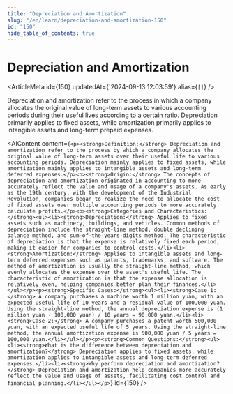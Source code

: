 ```yaml
---
title: "Depreciation and Amortization"
slug: "/en/learn/depreciation-and-amortization-150"
id: "150"
hide_table_of_contents: true
---
```



# Depreciation and Amortization

<ArticleMeta id={150} updatedAt={'2024-09-13 12:03:59'} alias={`[]`} />
<div className='border-solid border-b border-t-0 my-4 border-[var(--ifm-color-gray-300)]' />

Depreciation and amortization refer to the process in which a company allocates the original value of long-term assets to various accounting periods during their useful lives according to a certain ratio. Depreciation primarily applies to fixed assets, while amortization primarily applies to intangible assets and long-term prepaid expenses.

<AIContent content={`<p><strong>Definition:</strong> Depreciation and amortization refer to the process by which a company allocates the original value of long-term assets over their useful life to various accounting periods. Depreciation mainly applies to fixed assets, while amortization mainly applies to intangible assets and long-term deferred expenses.</p><p><strong>Origin:</strong> The concepts of depreciation and amortization originated in accounting to more accurately reflect the value and usage of a company's assets. As early as the 19th century, with the development of the Industrial Revolution, companies began to realize the need to allocate the cost of fixed assets over multiple accounting periods to more accurately calculate profits.</p><p><strong>Categories and Characteristics:</strong><ul><li><strong>Depreciation:</strong> Applies to fixed assets such as machinery, buildings, and vehicles. Common methods of depreciation include the straight-line method, double declining balance method, and sum-of-the-years-digits method. The characteristic of depreciation is that the expense is relatively fixed each period, making it easier for companies to control costs.</li><li><strong>Amortization:</strong> Applies to intangible assets and long-term deferred expenses such as patents, trademarks, and software. The method of amortization is usually the straight-line method, which evenly allocates the expense over the asset's useful life. The characteristic of amortization is that the expense allocation is relatively even, helping companies better plan their finances.</li></ul></p><p><strong>Specific Cases:</strong><ul><li><strong>Case 1:</strong> A company purchases a machine worth 1 million yuan, with an expected useful life of 10 years and a residual value of 100,000 yuan. Using the straight-line method, the annual depreciation expense is (1 million yuan - 100,000 yuan) / 10 years = 90,000 yuan.</li><li><strong>Case 2:</strong> A company purchases a patent worth 500,000 yuan, with an expected useful life of 5 years. Using the straight-line method, the annual amortization expense is 500,000 yuan / 5 years = 100,000 yuan.</li></ul></p><p><strong>Common Questions:</strong><ul><li><strong>What is the difference between depreciation and amortization?</strong> Depreciation applies to fixed assets, while amortization applies to intangible assets and long-term deferred expenses.</li><li><strong>Why perform depreciation and amortization?</strong> Depreciation and amortization help companies more accurately reflect the value and usage of assets, facilitating cost control and financial planning.</li></ul></p>`} id={150} />
